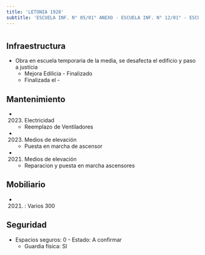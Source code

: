 ```yaml
---
title: 'LETONIA 1928'
subtitle: 'ESCUELA INF. N° 05/01° ANEXO - ESCUELA INF. N° 12/01° - ESCUELA INF. N° 05/01°'
---
```


#
## Infraestructura

* Obra en escuela temporaria de la media, se desafecta el edificio y paso a justicia 
    + Mejora Edilicia - Finalizado 
    + Finalizada el - 






## Mantenimiento

*  (2023) Electricidad 
    + Reemplazo de Ventiladores

*  (2023) Medios de elevación 
    + Puesta en marcha de ascensor

*  (2021) Medios de elevación 
    + Reparacion y puesta en marcha ascensores





## Mobiliario

*  (2021) : Varios 300 





## Seguridad

*  Espacios seguros: 0 - Estado: A confirmar 
    + Guardia física: SI



